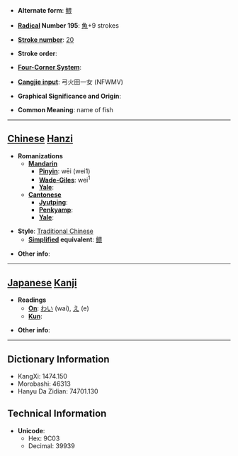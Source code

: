 * '''Alternate form''': [[鳂]]

* '''[[Wiktionary:Chinese radical index| Radical]] Number 195''': [[Wiktionary:Chinese radical index 魚|魚]]+9 strokes

* '''[[Wiktionary:Chinese total strokes index|Stroke number]]''': [[Wiktionary:Chinese total strokes index 20|20]]

* '''Stroke order''': 

* '''[[Wiktionary:Chinese four corner index|Four-Corner System]]''': 

* '''[[Wiktionary:Chinese Cangjie index|Cangjie input]]''': 弓火田一女 (NFWMV)

* '''Graphical Significance and Origin''': 

* '''Common Meaning''': name of fish

----

== [[Chinese]] [[Hanzi]] ==

* '''Romanizations'''
** '''[[Mandarin]]'''
*** '''[[Pinyin]]''': wēi (wei1)
*** '''[[Wade-Giles]]''': wei<sup>1</sup>
*** '''[[Yale]]''': 
** '''[[Cantonese]]'''
*** '''[[Jyutping]]''':
*** '''[[Penkyamp]]''': 
*** '''[[Yale]]''': 

* '''Style''': [[Traditional Chinese]] 
** '''[[Simplified Chinese|Simplified]] equivalent''': [[鳂]]

* '''Other info''': 

----

== [[Japanese]] [[Kanji]] ==

* '''Readings'''
** '''[[On]]''': [[わい]] (wai), [[え]] (e)
** '''[[Kun]]''': 

* '''Other info''':  

----

== Dictionary Information ==

* KangXi: 1474.150
* Morobashi: 46313
* Hanyu Da Zidian: 74701.130

== Technical Information ==

* '''Unicode''':
** Hex: 9C03
** Decimal: 39939